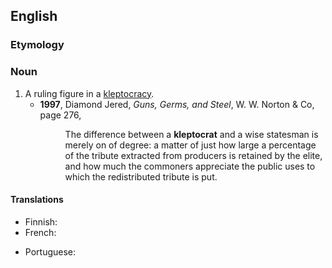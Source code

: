 ==English==

===Etymology===
{{confix|en|klepto|crat}}

===Noun===
{{en-noun}}

# A ruling figure in a [[kleptocracy]].
#* '''1997''', Diamond Jered, '' Guns, Germs, and Steel '', W. W. Norton & Co, page 276,
#*: The difference between a '''kleptocrat''' and a wise statesman is merely on of degree: a matter of just how large a percentage of the tribute extracted from producers is retained by the elite, and how much the commoners appreciate the public uses to which the redistributed tribute is put.

====Translations====
{{trans-top|corrupt leader}}
* Finnish: {{t|fi|kleptokraatti}}
* French: {{t+|fr|cleptocrate|m|f}}
{{trans-mid}}
* Portuguese: {{t+|pt|cleptocrata|m|f}}
{{trans-bottom}}
